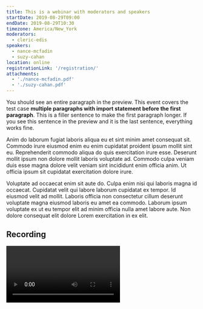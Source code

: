 ```yaml
---
title: This is a webinar with moderators and speakers
startDate: 2019-08-29T09:00
endDate: 2019-08-29T10:30
timezone: America/New_York
moderators:
  - cleric-edis
speakers:
  - nance-mcfadin
  - suzy-cahan
location: online
registrationLink: '/registration/'
attachments:
  - './nance-mcfadin.pdf'
  - './suzy-cahan.pdf'
---
```



You should see an entire paragraph in the preview. This event covers the test
case **multiple paragraphs with import statement before the first paragraph**.
This is a filler sentence to make the first paragraph longer. If you see this
sentence in the preview and it is the last sentence, everything works fine.

Anim do laborum fugiat laboris aliqua eu et sint minim amet consequat sit.
Commodo irure eiusmod enim eu enim cupidatat proident ipsum mollit sint eu.
Reprehenderit commodo aliqua do quis exercitation irure esse. Deserunt mollit
ipsum non dolore mollit laboris voluptate ad. Commodo culpa veniam duis esse
magna dolore velit veniam sint incididunt enim officia anim. Ut officia ipsum
sit cupidatat exercitation dolore irure.

Voluptate ad occaecat enim sit aute do. Culpa enim nisi qui laboris magna id
occaecat. Cupidatat velit qui labore laborum cupidatat ex tempor. Id eiusmod
velit ad mollit. Laboris officia non consectetur cillum deserunt voluptate magna
eiusmod laboris eu amet ea commodo. Laborum ipsum voluptate ex ut eu tempor elit
ad minim officia nulla amet labore aute. Non dolore consequat elit dolore Lorem
exercitation in ex elit.

## Recording

<Box mb={3}>
  <Video
    id="Vb0c_sIzoUw"
    title="Webinar: Quis laborum ipsum non mollit ex magna consectetur id amet voluptate"
    ratio={16 / 9}
  />
</Box>
